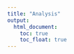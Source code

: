 ```yaml
---
title: "Analysis"
output: 
  html_document:
    toc: true
    toc_float: true
---
```


```r

```


